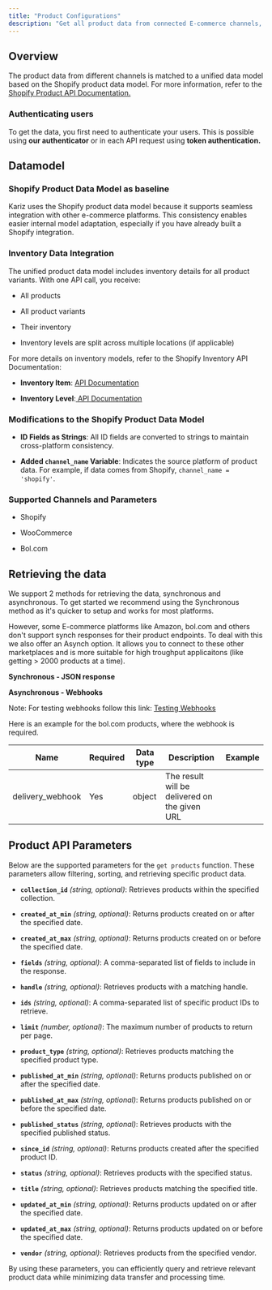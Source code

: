 ```yaml
---
title: "Product Configurations"
description: "Get all product data from connected E-commerce channels, including variants and inventory"
---
```


## Overview

The product data from different channels is matched to a unified data model based on the Shopify product data model. For more information, refer to the[ Shopify Product API Documentation.](https://shopify.dev/docs/api/admin-rest)

### Authenticating users

To get the data, you first need to authenticate your users. This is possible using **our authenticator** or in each API request using **token authentication.**

## Datamodel

### Shopify Product Data Model as baseline

Kariz uses the Shopify product data model because it supports seamless integration with other e-commerce platforms. This consistency enables easier internal model adaptation, especially if you have already built a Shopify integration.

### Inventory Data Integration

The unified product data model includes inventory details for all product variants. With one API call, you receive:

* All products

* All product variants

* Their inventory

* Inventory levels are split across multiple locations (if applicable)

For more details on inventory models, refer to the Shopify Inventory API Documentation:

* **Inventory Item**: [API Documentation]()

* **Inventory Level**:[ API Documentation]()

### Modifications to the Shopify Product Data Model

* **ID Fields as Strings**: All ID fields are converted to strings to maintain cross-platform consistency.

* **Added `channel_name` Variable**: Indicates the source platform of product data. For example, if data comes from Shopify, `channel_name = 'shopify'`.

### Supported Channels and Parameters

* Shopify

* WooCommerce

* Bol.com

## Retrieving the data&#x20;

We support 2 methods for retrieving the data, synchronous and asynchronous. To get started we recommend using the Synchronous method as it's quicker to setup and works for most platforms.

However, some E-commerce platforms like Amazon, bol.com and others don't support synch responses for their product endpoints. To deal with this we also offer an Asynch option. It allows you to connect to these other marketplaces and is more suitable for high troughput applicaitons (like getting > 2000 products at a time).

**Synchronous - JSON response** &#x20;

**Asynchronous - Webhooks**

Note: For testing webhooks follow this link: [Testing Webhooks](https://docs.github.com/en/webhooks/testing-and-troubleshooting-webhooks/testing-webhooks)

Here is an example for the bol.com products, where the webhook is required.

| Name              | Required | Data type | Description                                   | Example |
| ----------------- | -------- | --------- | --------------------------------------------- | ------- |
| delivery\_webhook | Yes      | object    | The result will be delivered on the given URL |         |

## Product API Parameters

Below are the supported parameters for the `get products` function. These parameters allow filtering, sorting, and retrieving specific product data.

* **`collection_id`** *(string, optional)*: Retrieves products within the specified collection.

* **`created_at_min`** *(string, optional)*: Returns products created on or after the specified date.

* **`created_at_max`** *(string, optional)*: Returns products created on or before the specified date.

* **`fields`** *(string, optional)*: A comma-separated list of fields to include in the response.

* **`handle`** *(string, optional)*: Retrieves products with a matching handle.

* **`ids`** *(string, optional)*: A comma-separated list of specific product IDs to retrieve.

* **`limit`** *(number, optional)*: The maximum number of products to return per page.

* **`product_type`** *(string, optional)*: Retrieves products matching the specified product type.

* **`published_at_min`** *(string, optional)*: Returns products published on or after the specified date.

* **`published_at_max`** *(string, optional)*: Returns products published on or before the specified date.

* **`published_status`** *(string, optional)*: Retrieves products with the specified published status.

* **`since_id`** *(string, optional)*: Returns products created after the specified product ID.

* **`status`** *(string, optional)*: Retrieves products with the specified status.

* **`title`** *(string, optional)*: Retrieves products matching the specified title.

* **`updated_at_min`** *(string, optional)*: Returns products updated on or after the specified date.

* **`updated_at_max`** *(string, optional)*: Returns products updated on or before the specified date.

* **`vendor`** *(string, optional)*: Retrieves products from the specified vendor.

By using these parameters, you can efficiently query and retrieve relevant product data while minimizing data transfer and processing time.